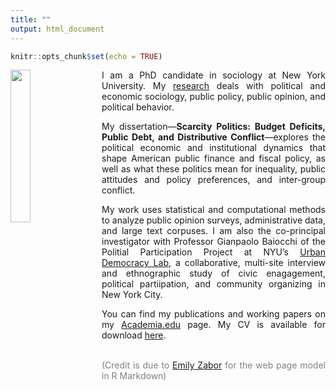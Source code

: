 ```yaml
---
title: ""
output: html_document
---
```

<style>
body {
text-align: justify}
</style>

```r
knitr::opts_chunk$set(echo = TRUE)
```

<link rel="stylesheet" href="styles.css" type="text/css">
<link rel="stylesheet" href="css/academicons.min.css"/>


<img src="Crowley-dept-couch.jpg" style="width:25%; margin-right: 20px" align="left">

I am a PhD candidate in sociology at New York University. My [research](research.html) deals with political and economic sociology, public policy, public opinion, and political behavior. 

My dissertation---__Scarcity Politics: Budget Deficits, Public Debt, and Distributive Conflict__---explores the political economic and institutional dynamics that shape American public finance and fiscal policy, as well as what these politics mean for inequality, public attitudes and policy preferences, and inter-group conflict. 

My work uses statistical and computational methods to analyze public opinion surveys, administrative data, and large text corpuses. I am also the co-principal investigator with Professor Gianpaolo Baiocchi of the Politial Participation Project at NYU's [Urban Democracy Lab](urbandemos.nyu.edu), a collaborative, multi-site interview and ethnographic study of civic enagagement, political partiipation, and community organizing in New York City. 

You can find my publications and working papers on my [Academia.edu](https://nyu.academia.edu/NedCrowley) page. My CV is available for download [here](Crowley_CV_10-2020.pdf).

<br>
<span style="color: grey;">(Credit is due to [Emily Zabor](http://www.emilyzabor.com/) for the web page model in R Markdown)</span>